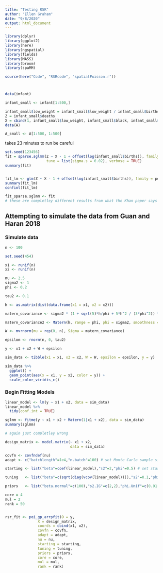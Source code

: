 ```yaml
---
title: "Testing RSR"
author: "Ellen Graham"
date: "9/8/2020"
output: html_document
---
```


```r
library(dplyr)
library(ggplot2)
library(here)
library(ngspatial)
library(fields)
library(MASS)
library(broom)
library(spaMM)

source(here("Code", "RSRcode", "spatialPoisson.r"))



data(infant)
```


```r


infant_small <- infant[1:500,]

infant_small$low_weight = infant_small$low_weight / infant_small$births
Z = infant_small$deaths
X = cbind(1, infant_small$low_weight, infant_small$black, infant_small$hispanic, infant_small$gini, infant_small$affluence, infant_small$stability)
data(A)

A_small <- A[1:500, 1:500]

```

takes 23 minutes to run be careful

```r


set.seed(123456)
fit = sparse.sglmm(Z ~ X - 1 + offset(log(infant_small$births)), family = poisson, A = A_small, method = "RSR",
                   tune = list(sigma.s = 0.02), verbose = TRUE)
summary(fit)


fit_lm <- glm(Z ~ X - 1 + offset(log(infant_small$births)), family = poisson)
summary(fit_lm)
confint(fit_lm)

fit_sparse.sglmm <- fit
# these are completley different results from what the Khan paper says we should see!?!?!
```






## Attempting to simulate the data from Guan and Haran 2018


### Simulate data
```r

n <- 100

set.seed(454)

x1 <- runif(n)
x2 <- runif(n)

nu <- 2.5
sigma2 <- 1
phi <- 0.2

tau2 <- 0.1

h <- as.matrix(dist(data.frame(x1 = x1, x2 = x2)))

matern_covariance <- sigma2 * (1 + sqrt(5)*h/phi + 5*h^2 / (3*phi^2)) * exp(-1*sqrt(5)*h/phi)

matern_covariance2 <- Matern(h, range = phi, phi = sigma2, smoothness = nu)

W <- mvrnorm(mu = rep(0, n), Sigma = matern_covariance)

epsilon <- rnorm(n, 0, tau2)

y <- x1 + x2 + W + epsilon

sim_data <- tibble(x1 = x1, x2 = x2, W = W, epsilon = epsilon, y = y)
```


```r
sim_data %>% 
  ggplot() +
  geom_point(aes(x = x1, y = x2, color = y)) +
  scale_color_viridis_c()

```

### Begin Fitting Models

```r
linear_model <- lm(y ~ x1 + x2, data = sim_data)
linear_model %>% 
  tidy(conf.int = TRUE)
```

```r
sglmm <- fitme(y ~ x1 + x2 + Matern(1|x1 + x2), data = sim_data)
summary(sglmm)

# again just completley wrong
```

```r
design_matrix <- model.matrix(~ x1 + x2,
                              data = sim_data)

covfn <- covfndef(nu)
adapt <- c("batchlength"=1e4,"n.batch"=100) # set Monte Carlo sample size = batchlength*n.batch

starting <- list("beta"=coef(linear_model),"s2"=2,"phi"=0.5) # set starting values

tuning   <- list("beta"=c(sqrt(diag(vcov(linear_model)))),"s2"=0.1,"phi"=0.01,"w"=0.1) # set tuning parameters

priors   <- list("beta.normal"=c(100),"s2.IG"=c(2,2),"phi.Unif"=c(0.01, 1.5)) # set priors

core = 4
mul = 2
rank = 50


rsr_fit <- poi_gp_arrpfit(O = y, 
               X = design_matrix,
               coords = cbind(x1, x2), 
               covfn = covfn,
               adapt = adapt,
               nu = nu,
               starting = starting,
               tuning = tuning,
               priors = priors,
               core = core,
               mul = mul,
               rank = rank)

```

